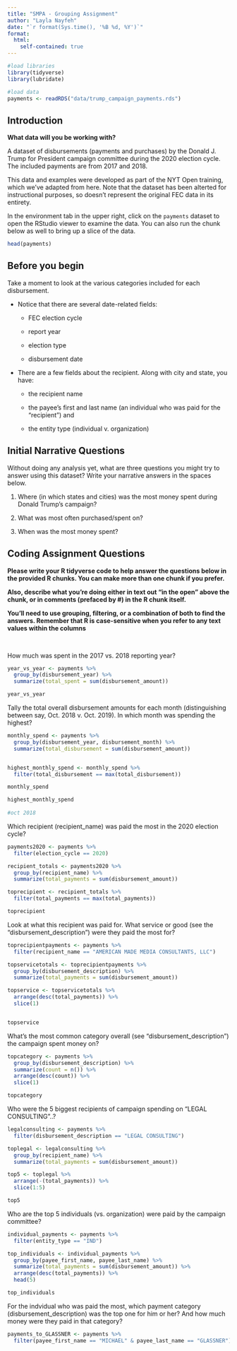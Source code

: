 ```yaml
---
title: "SMPA - Grouping Assignment"
author: "Layla Nayfeh"
date: "`r format(Sys.time(), '%B %d, %Y')`"
format:
  html:
    self-contained: true
---
```


```r

#load libraries
library(tidyverse)
library(lubridate)

#load data
payments <- readRDS("data/trump_campaign_payments.rds")

```

## Introduction

**What data will you be working with?**

A dataset of disbursements (payments and purchases) by the Donald J. Trump for President campaign committee during the 2020 election cycle. The included payments are from 2017 and 2018.

This data and examples were developed as part of the NYT Open training, which we've adapted from here. Note that the dataset has been alterted for instructional purposes, so doesn't represent the original FEC data in its entirety.

In the environment tab in the upper right, click on the `payments` dataset to open the RStudio viewer to examine the data. You can also run the chunk below as well to bring up a slice of the data.

```r

head(payments)


```

## Before you begin

Take a moment to look at the various categories included for each disbursement.

-   Notice that there are several date-related fields:

    -   FEC election cycle

    -   report year

    -   election type

    -   disbursement date

-   There are a few fields about the recipient. Along with city and state, you have:

    -   the recipient name

    -   the payee's first and last name (an individual who was paid for the "recipient") and

    -   the entity type (individual v. organization)

## Initial Narrative Questions

Without doing any analysis yet, what are three questions you might try to answer using this dataset? Write your narrative answers in the spaces below.

1.  Where (in which states and cities) was the most money spent during Donald Trump's campaign?

2.  What was most often purchased/spent on?

3.  When was the most money spent?

## Coding Assignment Questions

**Please write your R tidyverse code to help answer the questions below in the provided R chunks. You can make more than one chunk if you prefer.**

**Also, describe what you're doing either in text out "in the open" above the chunk, or in comments (prefaced by #) in the R chunk itself.**

**You'll need to use grouping, filtering, or a combination of both to find the answers. Remember that R is case-sensitive when you refer to any text values within the columns**

<br>

How much was spent in the 2017 vs. 2018 reporting year?

```r



year_vs_year <- payments %>%
  group_by(disbursement_year) %>%
  summarize(total_spent = sum(disbursement_amount))

year_vs_year

```

Tally the total overall disbursement amounts for each month (distinguishing between say, Oct. 2018 v. Oct. 2019). In which month was spending the highest?

```r

monthly_spend <- payments %>%
  group_by(disbursement_year, disbursement_month) %>%
  summarize(total_disbursement = sum(disbursement_amount))


highest_monthly_spend <- monthly_spend %>%
  filter(total_disbursement == max(total_disbursement))

monthly_spend

highest_monthly_spend 
 
#oct 2018

```

Which recipient (recipient_name) was paid the most in the 2020 election cycle?

```r

payments2020 <- payments %>%
  filter(election_cycle == 2020)

recipient_totals <- payments2020 %>%
  group_by(recipient_name) %>%
  summarize(total_payments = sum(disbursement_amount))

toprecipient <- recipient_totals %>%
  filter(total_payments == max(total_payments))

toprecipient


```

Look at what this recipient was paid for. What service or good (see the "disbursement_description") were they paid the most for?

```r

toprecipientpayments <- payments %>%
  filter(recipient_name == "AMERICAN MADE MEDIA CONSULTANTS, LLC")

topservicetotals <- toprecipientpayments %>%
  group_by(disbursement_description) %>%
  summarize(total_payments = sum(disbursement_amount))

topservice <- topservicetotals %>%
  arrange(desc(total_payments)) %>%
  slice(1) 


topservice


```

What's the most common category overall (see "disbursement_description") the campaign spent money on?

```r

topcategory <- payments %>%
  group_by(disbursement_description) %>%
  summarize(count = n()) %>%
  arrange(desc(count)) %>%
  slice(1)

topcategory


```

Who were the 5 biggest recipients of campaign spending on "LEGAL CONSULTING"..?

```r

legalconsulting <- payments %>%
  filter(disbursement_description == "LEGAL CONSULTING")

toplegal <- legalconsulting %>%
  group_by(recipient_name) %>%
  summarize(total_payments = sum(disbursement_amount))

top5 <- toplegal %>%
  arrange(-(total_payments)) %>%
  slice(1:5)

top5

```


Who are the top 5 individuals (vs. organization) were paid by the campaign committee?

```r

individual_payments <- payments %>%
  filter(entity_type == "IND")

top_individuals <- individual_payments %>%
  group_by(payee_first_name, payee_last_name) %>%
  summarize(total_payments = sum(disbursement_amount)) %>%
  arrange(desc(total_payments)) %>%
  head(5)  

top_individuals

```


For the indvidual who was paid the most, which payment category (disbursement_description) was the top one for him or her? And how much money were they paid in that category?

```r

payments_to_GLASSNER <- payments %>%
  filter(payee_first_name == "MICHAEL" & payee_last_name == "GLASSNER")

```
